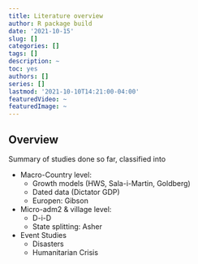 ```yaml
---
title: Literature overview
author: R package build
date: '2021-10-15'
slug: []
categories: []
tags: []
description: ~
toc: yes
authors: []
series: []
lastmod: '2021-10-10T14:21:00-04:00'
featuredVideo: ~
featuredImage: ~
---
```



## Overview

Summary of studies done so far, classified into

- Macro-Country level: 
  - Growth models (HWS, Sala-i-Martin, Goldberg)
  - Dated data (Dictator GDP)
  - Europen: Gibson
- Micro-adm2 & village level:
  - D-i-D
  - State splitting: Asher
- Event Studies
  - Disasters
  - Humanitarian Crisis